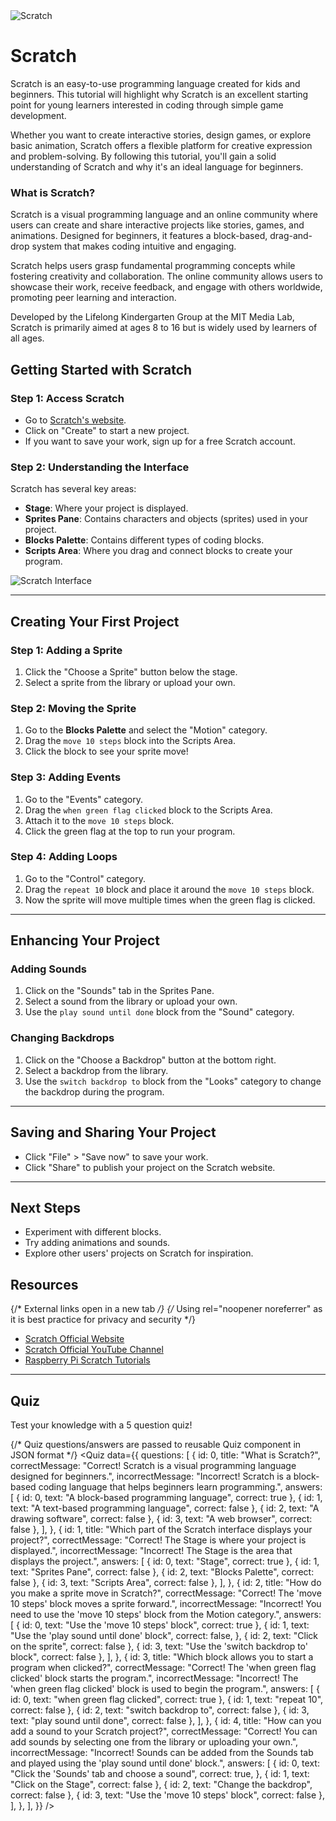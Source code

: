 
<Image src={img} alt="Scratch" priority placeholder="blur" />

# Scratch

Scratch is an easy-to-use programming language created for kids and beginners. This tutorial will highlight why Scratch is an excellent starting point for young learners interested in coding through simple game development.

Whether you want to create interactive stories, design games, or explore basic animation, Scratch offers a flexible platform for creative expression and problem-solving. By following this tutorial, you'll gain a solid understanding of Scratch and why it's an ideal language for beginners.

### What is Scratch?

Scratch is a visual programming language and an online community where users can create and share interactive projects like stories, games, and animations. Designed for beginners, it features a block-based, drag-and-drop system that makes coding intuitive and engaging.

Scratch helps users grasp fundamental programming concepts while fostering creativity and collaboration. The online community allows users to showcase their work, receive feedback, and engage with others worldwide, promoting peer learning and interaction.

Developed by the Lifelong Kindergarten Group at the MIT Media Lab, Scratch is primarily aimed at ages 8 to 16 but is widely used by learners of all ages.

## Getting Started with Scratch

### Step 1: Access Scratch

- Go to [Scratch's website](https://scratch.mit.edu/).
- Click on "Create" to start a new project.
- If you want to save your work, sign up for a free Scratch account.

### Step 2: Understanding the Interface

Scratch has several key areas:

- **Stage**: Where your project is displayed.
- **Sprites Pane**: Contains characters and objects (sprites) used in your project.
- **Blocks Palette**: Contains different types of coding blocks.
- **Scripts Area**: Where you drag and connect blocks to create your program.

<Image src={img2} alt="Scratch Interface" placeholder="blur" />

---

## Creating Your First Project

### Step 1: Adding a Sprite

1. Click the "Choose a Sprite" button below the stage.
2. Select a sprite from the library or upload your own.

### Step 2: Moving the Sprite

1. Go to the **Blocks Palette** and select the "Motion" category.
2. Drag the `move 10 steps` block into the Scripts Area.
3. Click the block to see your sprite move!

### Step 3: Adding Events

1. Go to the "Events" category.
2. Drag the `when green flag clicked` block to the Scripts Area.
3. Attach it to the `move 10 steps` block.
4. Click the green flag at the top to run your program.

### Step 4: Adding Loops

1. Go to the "Control" category.
2. Drag the `repeat 10` block and place it around the `move 10 steps` block.
3. Now the sprite will move multiple times when the green flag is clicked.

---

## Enhancing Your Project

### Adding Sounds

1. Click on the "Sounds" tab in the Sprites Pane.
2. Select a sound from the library or upload your own.
3. Use the `play sound until done` block from the "Sound" category.

### Changing Backdrops

1. Click on the "Choose a Backdrop" button at the bottom right.
2. Select a backdrop from the library.
3. Use the `switch backdrop to` block from the "Looks" category to change the backdrop during the program.

---

## Saving and Sharing Your Project

- Click "File" > "Save now" to save your work.
- Click "Share" to publish your project on the Scratch website.

---

## Next Steps

- Experiment with different blocks.
- Try adding animations and sounds.
- Explore other users' projects on Scratch for inspiration.

## Resources

{/* External links open in a new tab */}
{/* Using rel="noopener noreferrer" as it is best practice for privacy and security */}
- <a href="https://scratch.mit.edu" target="_blank" rel="noopener noreferrer">Scratch Official Website</a>  
- <a href="https://www.youtube.com/@ScratchTeam/" target="_blank" rel="noopener noreferrer">Scratch Official YouTube Channel</a>  
- <a href="https://projects.raspberrypi.org/en/pathways/scratch-intro" target="_blank" rel="noopener noreferrer">Raspberry Pi Scratch Tutorials</a>

---

## Quiz

Test your knowledge with a 5 question quiz!

{/* Quiz questions/answers are passed to reusable Quiz component in JSON format */}
<Quiz
  data={{
    questions: [
      {
        id: 0,
        title: "What is Scratch?",
        correctMessage:
          "Correct! Scratch is a visual programming language designed for beginners.",
        incorrectMessage:
          "Incorrect! Scratch is a block-based coding language that helps beginners learn programming.",
        answers: [
          { id: 0, text: "A block-based programming language", correct: true },
          { id: 1, text: "A text-based programming language", correct: false },
          { id: 2, text: "A drawing software", correct: false },
          { id: 3, text: "A web browser", correct: false },
        ],
      },
      {
        id: 1,
        title: "Which part of the Scratch interface displays your project?",
        correctMessage:
          "Correct! The Stage is where your project is displayed.",
        incorrectMessage:
          "Incorrect! The Stage is the area that displays the project.",
        answers: [
          { id: 0, text: "Stage", correct: true },
          { id: 1, text: "Sprites Pane", correct: false },
          { id: 2, text: "Blocks Palette", correct: false },
          { id: 3, text: "Scripts Area", correct: false },
        ],
      },
      {
        id: 2,
        title: "How do you make a sprite move in Scratch?",
        correctMessage:
          "Correct! The 'move 10 steps' block moves a sprite forward.",
        incorrectMessage:
          "Incorrect! You need to use the 'move 10 steps' block from the Motion category.",
        answers: [
          { id: 0, text: "Use the 'move 10 steps' block", correct: true },
          {
            id: 1,
            text: "Use the 'play sound until done' block",
            correct: false,
          },
          { id: 2, text: "Click on the sprite", correct: false },
          { id: 3, text: "Use the 'switch backdrop to' block", correct: false },
        ],
      },
      {
        id: 3,
        title: "Which block allows you to start a program when clicked?",
        correctMessage:
          "Correct! The 'when green flag clicked' block starts the program.",
        incorrectMessage:
          "Incorrect! The 'when green flag clicked' block is used to begin the program.",
        answers: [
          { id: 0, text: "when green flag clicked", correct: true },
          { id: 1, text: "repeat 10", correct: false },
          { id: 2, text: "switch backdrop to", correct: false },
          { id: 3, text: "play sound until done", correct: false },
        ],
      },
      {
        id: 4,
        title: "How can you add a sound to your Scratch project?",
        correctMessage:
          "Correct! You can add sounds by selecting one from the library or uploading your own.",
        incorrectMessage:
          "Incorrect! Sounds can be added from the Sounds tab and played using the 'play sound until done' block.",
        answers: [
          {
            id: 0,
            text: "Click the 'Sounds' tab and choose a sound",
            correct: true,
          },
          { id: 1, text: "Click on the Stage", correct: false },
          { id: 2, text: "Change the backdrop", correct: false },
          { id: 3, text: "Use the 'move 10 steps' block", correct: false },
        ],
      },
    ],
  }}
/>

